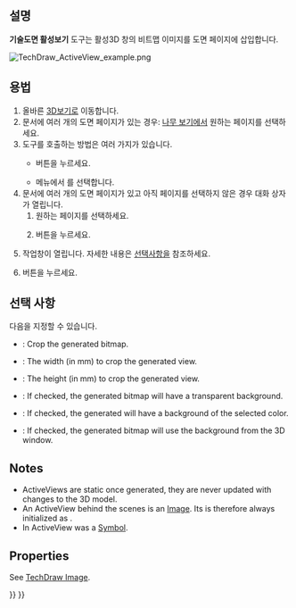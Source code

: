 <languages/>

{{Docnav
|[[TechDraw_ProjectShape|ProjectShape]]
|[[TechDraw_DraftView|DraftView]]
|[[TechDraw_Workbench/ko|기술도면 작업대]]
|IconL=TechDraw_ProjectShape.svg
|IconR=TechDraw_DraftView.svg
|IconC=Workbench_TechDraw.svg
}}

{{GuiCommand
|Name=기술도면 활성보기
|MenuLocation=기술도면 → 다른 작업대의 보기 → 활성보기 삽입 (3D보기)
|Workbenches=[[TechDraw_Workbench/ko|기술도면 작업대]]
|Version=0.19
|SeeAlso=[[TechDraw_Image|TechDraw Image]]
}}

<span id="Description"></span>
==설명==

'''기술도면 활성보기''' 도구는 활성3D 창의 비트맵 이미지를 도면 페이지에 삽입합니다.

[[File:TechDraw_ActiveView_example.png]]
{{Caption|3D모형으로부터 가져온 간단한 보기.}}

<span id="Usage"></span>
==용법==

# 올바른 [[3D_view/ko|3D보기]]로 이동합니다.
# 문서에 여러 개의 도면 페이지가 있는 경우: [[Tree_view/ko|나무 보기]]에서 원하는 페이지를 선택하세요.
# 도구를 호출하는 방법은 여러 가지가 있습니다.
#* {{Button|[[Image:TechDraw_ActiveView.svg|16px]] [[TechDraw_ActiveView/ko|활성보기 삽입(3D 보기)]]}} 버튼을 누르세요.
#* 메뉴에서 {{MenuCommand|기술도면 → 다른 작업대의 보기 → [[Image:TechDraw_ActiveView.svg|16px]] 활성 보기 삽입(3D 보기)}}를 선택합니다.
# 문서에 여러 개의 도면 페이지가 있고 아직 페이지를 선택하지 않은 경우 {{MenuCommand|페이지 선택기}} 대화 상자가 열립니다.
## 원하는 페이지를 선택하세요. 
## {{Button|확인}} 버튼을 누르세요.
# {{MenuCommand|ActiveView to TD View}} 작업창이 열립니다. 자세한 내용은 [[#선택사항|선택사항]]을 참조하세요.
# {{Button|확인}} 버튼을 누르세요.

<span id="Options"></span>
==선택 사항==

다음을 지정할 수 있습니다. 

* {{MenuCommand|Crop}}: Crop the generated bitmap.
* {{MenuCommand|Width}}: The width (in mm) to crop the generated view.
* {{MenuCommand|Height}}: The height (in mm) to crop the generated view.
* {{MenuCommand|No Background}}: If checked, the generated bitmap will have a transparent background.
* {{MenuCommand|Solid Background}}: If checked, the generated will have a background of the selected color.
* {{MenuCommand|Use 3d Background}}: If checked, the generated bitmap will use the background from the 3D window.

== Notes ==

* ActiveViews are static once generated, they are never updated with changes to the 3D model.
* An ActiveView behind the scenes is an [[TechDraw_Image|Image]]. Its {{PropertyData|Scale Type}} is therefore always initialized as {{Value|Custom}}.
* In {{VersionMinus|0.20}} ActiveView was a [[TechDraw_Symbol|Symbol]].

==Properties==

See [[TechDraw_Image#Properties|TechDraw Image]].


{{Docnav
|[[TechDraw_ProjectShape|ProjectShape]]
|[[TechDraw_DraftView|DraftView]]
|[[TechDraw_Workbench/ko|기술도면 작업대]]
|IconL=TechDraw_ProjectShape.svg
|IconR=TechDraw_DraftView.svg
|IconC=Workbench_TechDraw.svg
}}

{{TechDraw_Tools_navi{{#translation:}}}}
{{Userdocnavi{{#translation:}}}}